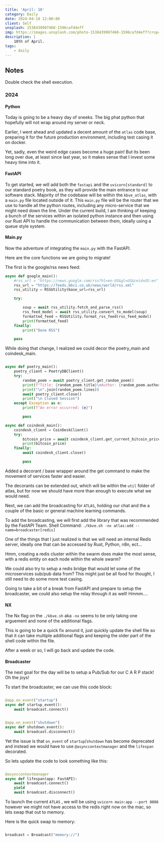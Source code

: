 ```yaml
---
title: 'April: 10'
category: Daily
date: 2024-04-10 12:00:00
client: Self
unsplash: 1538439907460-1596cafd4eff
img: https://images.unsplash.com/photo-1538439907460-1596cafd4eff?crop=entropy&cs=srgb&fm=jpg&ixid=MnwzNjM5Nzd8MHwxfHJhbmRvbXx8fHx8fHx8fDE2ODE3NDg2ODY&ixlib=rb-4.0.3&q=85
description: |
    10th of April.
tags:
    - daily
---
```


## Notes

Double check the shell execution.


### 2024


#### Python

Today is going to be a heavy day of sneeks.
The big phat python that hopefully will not wrap around my server or neck.

Earlier, I went ahead and updated a decent amount of the `atlas` code base, preparing it for the future production environment, including test casing it on docker.

Yet, sadly, even the weird edge cases become a huge pain! But its been long over due, at least since last year, so it makes sense that I invest some heavy time into it.


#### FastAPI

To get started, we will add both the `fastapi` and the `uvicorn[standard]` to our standard poetry book, as they will provide the main entrance to our software stack.
Majority of the codebase will be within the `kbve_atlas`, with a `main.py` file located outside of it.
This `main.py` file will be the router that we use to handle all the python routes, including any micro-service that we might need down the line.
Under the current build, I am thinking of keeping a bunch of the services within an isolated python instance and then using our Rust API to handle the communication between them, ideally using a queue style system.


#### Main.py

Now the adventure of integrating the `main.py` with the FastAPI.

Here are the core functions we are going to migrate!

The first is the google/rss news feed:

```python
async def google_main():
    #rss_url = "https://news.google.com/rss?hl=en-US&gl=US&ceid=US:en"
    rss_url = "https://feeds.bbci.co.uk/news/world/rss.xml"
    rss_utility = RSSUtility(base_url=rss_url)

    try:

        soup = await rss_utility.fetch_and_parse_rss()
        rss_feed_model = await rss_utility.convert_to_model(soup)
        formatted_feed = RSSUtility.format_rss_feed(rss_feed_model)
        print(formatted_feed)
    finally:
        print("Done RSS")

    pass
```

While doing that change, I realized we could decor the poetry_main and coindesk_main.

```python

async def poetry_main():
    poetry_client = PoetryDBClient()
    try:
        random_poem = await poetry_client.get_random_poem()
        print(f"Title: {random_poem.title}\nAuthor: {random_poem.author}\n")
        print("\n".join(random_poem.lines))
        await poetry_client.close()
        print("\n Closed Session")
    except Exception as e:
        print(f"An error occurred: {e}")

        pass

async def coindesk_main():
    coindesk_client = CoinDeskClient()
    try:
        bitcoin_price = await coindesk_client.get_current_bitcoin_price()
        print(bitcoin_price)
    finally:
        await coindesk_client.close()

        pass


```

Added a decorant / base wrapper around the get command to make the movement of services faster and easier.

The decorants can be extended out, which will be within the `util` folder of atlas, but for now we should have more than enough to execute what we would need.

Next, we can add the broadcasting for `ATLAS`, holding our chat and the a couple of the basic or general machine learning commands.

To add the broadcasting, we will first add the library that was recommended by the FastAPI Team.
Shell Command: `./kbve.sh -nx atlas:add --name=broadcaster[redis]`

One of the things that I just realized is that we will need an internal Redis server, ideally one that can be accessed by Rust, Python, n8n, ect...

Hmm, creating a redis cluster within the swarm does make the most sense, with a redis entity on each node within the whole swarm?

We could also try to setup a redis bridge that would let some of the microservices sub/pub data from? This might just be all food for thought, I still need to do some more test casing.

Going to take a bit of a break from FastAPI and prepare to setup the broadcaster, we could also setup the relay through it as well! Hmmm....


#### NX

The Nx flag on the `./kbve.sh` aka `-nx` seems to be only taking one arguement and none of the additional flags.

This is going to be a quick fix around it, just quickly update the shell file so that it can take multiple additional flags and keeping the older part of the shell code within the file.

After a week or so, I will go back and update the code.


#### Broadcaster

The next goal for the day will be to setup a Pub/Sub for our C A R P stack! Oh the joys!

To start the broadcaster, we can use this code block:

```python

@app.on_event("startup")
async def startup_event():
    await broadcast.connect()


@app.on_event("shutdown")
async def shutdown_event():
    await broadcast.disconnect()

```

Yet the issue is that `on_event` of `startup`/`shutdown` has become deprecated and instead we would have to use `@asynccontextmanager` and the `lifespan` decorated.

So lets update the code to look something like this:

```python

@asynccontextmanager
async def lifespan(app: FastAPI):
    await broadcast.connect()
    yield
    await broadcast.disconnect()

```

To launch the current `ATLAS` , we will be using `uvicorn main:app --port 8086` however we might not have access to the redis right now on the mac, so lets swap that out to memory. 

Here is the quick swap to memory:

```python

broadcast = Broadcast("memory://")

```

